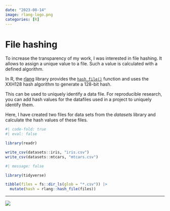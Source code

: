 ```yaml
---
date: "2023-08-14"
image: rlang-logo.png
categories: [R]
---
```


# File hashing

To increase the transparency of my work, I was interested in file hashing. It
allows to assign a unique value to a file. Such a value is calculated with a
defined algorithm.

In R, the [rlang](https://rlang.r-lib.org/) library provides the
[`hash_file()`](https://rlang.r-lib.org/reference/hash.html) function and uses
the XXH128 hash algorithm to generate a 128-bit hash.

This can be used to uniquely identify a data file. For reproducible research,
you can add hash values for the datafiles used in a project to uniquely
identify them.

Here, I have created two files for data sets from the _datasets_ library and
calculate the hash values of these files.

```r
#| code-fold: true
#| eval: false

library(readr)

write_csv(datasets::iris, "iris.csv")
write_csv(datasets::mtcars, "mtcars.csv")
```

```r
#| message: false

library(tidyverse)

tibble(files = fs::dir_ls(glob = "*.csv")) |>
  mutate(hash = rlang::hash_file(files))
```


---

![](rlang-logo.png)
